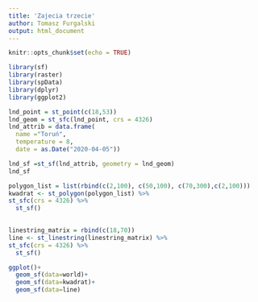 ---
title: 'Zajecia trzecie'
author: Tomasz Furgalski
output: html_document
---

```{r setup, include=FALSE}
knitr::opts_chunk$set(echo = TRUE)

library(sf) 
library(raster)
library(spData)
library(dplyr)
library(ggplot2)
```


```{r}
lnd_point = st_point(c(18,53))
lnd_geom = st_sfc(lnd_point, crs = 4326)
lnd_attrib = data.frame(
  name ="Toruń",
  temperature = 8,
  date = as.Date("2020-04-05"))

lnd_sf =st_sf(lnd_attrib, geometry = lnd_geom)
lnd_sf

```



```{r}
polygon_list = list(rbind(c(2,100), c(50,100), c(70,300),c(2,100)))
kwadrat <- st_polygon(polygon_list) %>%
st_sfc(crs = 4326) %>%
  st_sf()
            
```

```{r}
linestring_matrix = rbind(c(18,70))
line <- st_linestring(linestring_matrix) %>%
st_sfc(crs = 4326) %>%
  st_sf()

```

```{r}
ggplot()+
  geom_sf(data=world)+
  geom_sf(data=kwadrat)+
  geom_sf(data=line)
  

```
